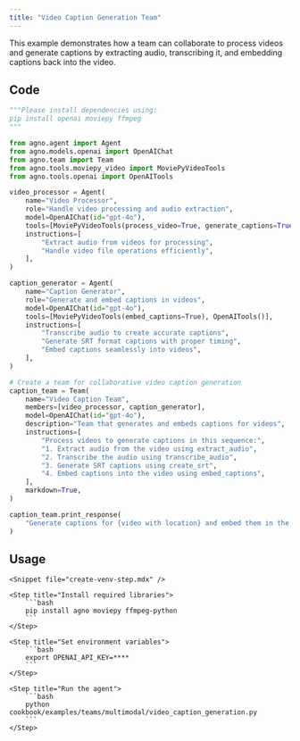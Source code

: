 ```yaml
---
title: "Video Caption Generation Team"
---
```


This example demonstrates how a team can collaborate to process videos and generate captions by extracting audio, transcribing it, and embedding captions back into the video.

## Code

```python cookbook/examples/teams/multimodal/video_caption_generation.py
"""Please install dependencies using:
pip install openai moviepy ffmpeg
"""

from agno.agent import Agent
from agno.models.openai import OpenAIChat
from agno.team import Team
from agno.tools.moviepy_video import MoviePyVideoTools
from agno.tools.openai import OpenAITools

video_processor = Agent(
    name="Video Processor",
    role="Handle video processing and audio extraction",
    model=OpenAIChat(id="gpt-4o"),
    tools=[MoviePyVideoTools(process_video=True, generate_captions=True)],
    instructions=[
        "Extract audio from videos for processing",
        "Handle video file operations efficiently",
    ],
)

caption_generator = Agent(
    name="Caption Generator",
    role="Generate and embed captions in videos",
    model=OpenAIChat(id="gpt-4o"),
    tools=[MoviePyVideoTools(embed_captions=True), OpenAITools()],
    instructions=[
        "Transcribe audio to create accurate captions",
        "Generate SRT format captions with proper timing",
        "Embed captions seamlessly into videos",
    ],
)

# Create a team for collaborative video caption generation
caption_team = Team(
    name="Video Caption Team",
    members=[video_processor, caption_generator],
    model=OpenAIChat(id="gpt-4o"),
    description="Team that generates and embeds captions for videos",
    instructions=[
        "Process videos to generate captions in this sequence:",
        "1. Extract audio from the video using extract_audio",
        "2. Transcribe the audio using transcribe_audio",
        "3. Generate SRT captions using create_srt",
        "4. Embed captions into the video using embed_captions",
    ],
    markdown=True,
)

caption_team.print_response(
    "Generate captions for {video with location} and embed them in the video"
)
```

## Usage

<Steps>

    <Snippet file="create-venv-step.mdx" />

    <Step title="Install required libraries">
        ```bash
        pip install agno moviepy ffmpeg-python
        ```
    </Step>

    <Step title="Set environment variables">
        ```bash
        export OPENAI_API_KEY=****
        ```
    </Step>

    <Step title="Run the agent">
        ```bash
        python cookbook/examples/teams/multimodal/video_caption_generation.py
        ```
    </Step>

</Steps>